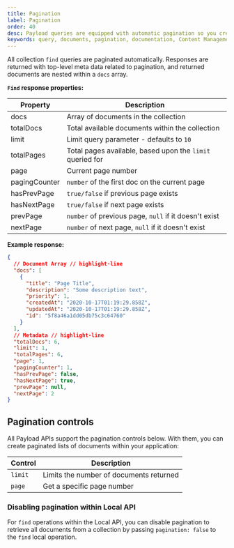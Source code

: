 ```yaml
---
title: Pagination
label: Pagination
order: 40
desc: Payload queries are equipped with automatic pagination so you create paginated lists of documents within your app.
keywords: query, documents, pagination, documentation, Content Management System, cms, headless, javascript, node, react, nextjs
---
```


All collection `find` queries are paginated automatically. Responses are returned with top-level meta data related to pagination, and returned documents are nested within a `docs` array.

**`Find` response properties:**

| Property      | Description                                               |
| ------------- | --------------------------------------------------------- |
| docs          | Array of documents in the collection                      |
| totalDocs     | Total available documents within the collection           |
| limit         | Limit query parameter - defaults to `10`                  |
| totalPages    | Total pages available, based upon the `limit` queried for |
| page          | Current page number                                       |
| pagingCounter | `number` of the first doc on the current page             |
| hasPrevPage   | `true/false` if previous page exists                      |
| hasNextPage   | `true/false` if next page exists                          |
| prevPage      | `number` of previous page, `null` if it doesn't exist     |
| nextPage      | `number` of next page, `null` if it doesn't exist         |

**Example response:**

```json
{
  // Document Array // highlight-line
  "docs": [
    {
      "title": "Page Title",
      "description": "Some description text",
      "priority": 1,
      "createdAt": "2020-10-17T01:19:29.858Z",
      "updatedAt": "2020-10-17T01:19:29.858Z",
      "id": "5f8a46a1dd05db75c3c64760"
    }
  ],
  // Metadata // highlight-line
  "totalDocs": 6,
  "limit": 1,
  "totalPages": 6,
  "page": 1,
  "pagingCounter": 1,
  "hasPrevPage": false,
  "hasNextPage": true,
  "prevPage": null,
  "nextPage": 2
}
```

## Pagination controls

All Payload APIs support the pagination controls below. With them, you can create paginated lists of documents within your application:

| Control | Description                             |
| ------- | --------------------------------------- |
| `limit` | Limits the number of documents returned |
| `page`  | Get a specific page number              |

### Disabling pagination within Local API

For `find` operations within the Local API, you can disable pagination to retrieve all documents from a collection by passing `pagination: false` to the `find` local operation.
